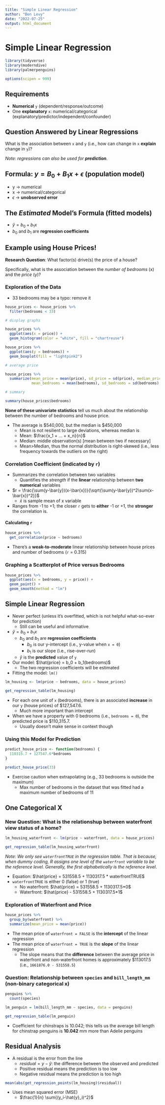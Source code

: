 ```yaml
---
title: "Simple Linear Regression"
author: "Ben Levy"
date: "2022-07-25"
output: html_document
---
```


# Simple Linear Regression

```r
library(tidyverse)
library(moderndive)
library(palmerpenguins)

options(scipen = 999)
```

## Requirements

-   **Numerical** `y` (dependent/response/outcome)
-   One **explanatory** `x`: numerical/categorical (explanatory/predictor/independent/confounder)

## Question Answered by Linear Regressions

What is the association between `x` and `y` (i.e., how can change in `x` **explain** change in `y`)?

*Note: regressions can also be used for **prediction**.*

## Formula: $y = B_0 + B_1x + \epsilon$ (population model)

-   y -\> numerical
-   x -\> numerical/categorical
-   $\epsilon$ -\> **unobserved error**

## The *Estimated* Model's Formula (fitted models)

-   $\hat{y} = b_0 + b_1x$
-   $b_0$ and $b_1$ are **regression coefficients**

## Example using House Prices!

**Research Question**: What factor(s) drive(s) the price of a house?

Specifically, what is the association between the *number of bedrooms* (x) and the *price* (y)?

### Exploration of the Data

-   33 bedrooms may be a typo: remove it

```r
house_prices <- house_prices %>%
  filter(bedrooms < 33)
```

```r
# display graphs

house_prices %>%
  ggplot(aes(x = price)) +
  geom_histogram(color = "white", fill = "chartreuse")

house_prices %>%
  ggplot(aes(y = bedrooms)) +
  geom_boxplot(fill = "lightpink2")

# average price

house_prices %>%
  summarize(mean_price = mean(price), sd_price = sd(price), median_price = median(price),
            mean_bedrooms = mean(bedrooms), sd_bedrooms = sd(bedrooms), median_bedrooms = median(bedrooms))

# summary

summary(house_prices$bedrooms)
```

**None of these univariate statistics** tell us much about the relationship between the number of bedrooms and house price.

-   The average is \$540,000, but the median is \$450,000
    -   Mean is not resilient to large deviations, whereas median is
    -   Mean: $\frac{x_1 + ... + x_n}{n}$
    -   Median: middle observation(s) [mean between two if necessary]
    -   Mean\>Median, thus the normal distribution is right-skewed (i.e., less frequency towards the outliers on the right)

### Correlation Coefficient (indicated by `r`)

-   Summarizes the correlation between two variables
    -   Quantifies the *strength* if the **linear** relationship between **two** **numerical** variables
-   $r = \frac{\sum(y-\bar{y})(x-\bar{x})}{\sqrt{\sum(y-\bar{y})^2\sum(x-\bar{x})^2}}$
    -   $\bar{x}$ is sample mean of x variable
-   Ranges from -1 to +1; the closer `r` gets to **either** -1 or +1, the **stronger** the correlation is.

#### Calculating `r`

```r
house_prices %>%
  get_correlation(price ~ bedrooms)
```

-   There's a **weak-to-moderate** linear relationship between house prices and number of bedrooms (`r` = 0.315)

### Graphing a Scatterplot of Price versus Bedrooms

```r
house_prices %>%
  ggplot(aes(x = bedrooms, y = price)) +
  geom_point() +
  geom_smooth(method = "lm") 
```

## Simple Linear Regression

-   Never perfect (unless it's overfitted, which is not helpful what-so-ever for prediction)
    -   Still can be useful and informative
-   $\hat{y} = b_0 + b_1x$
    -   $b_0$ and $b_1$ are **regression coefficients**
        -   $b_0$ is our y-intercept (i.e., y-value when `x = 0`)
        -   $b_1$ is our slope (i.e., rise-over-run)
    -   $\hat{y}$ is the **predicted** value of `y`
-   Our model: $\hat{price} = b_0 + b_1(bedrooms)$
    -   The two regression coefficients will be estimated
-   Fitting the model: `lm()`

```r
lm_housing <- lm(price ~ bedrooms, data = house_prices)

get_regression_table(lm_housing)
```

- For each one unit of `x` (bedrooms), there is an associated **increase** in our `y` (house prices) of \$127,547.6.
  - Much more important than intercept
- When we have a property with 0 bedrooms (i.e., `bedrooms = 0`), the predicted price is $110,315.7.
  - Usually doesn't make sense in context though
  
### Using this Model for Prediction

```r
predict_house_price <- function(bedrooms) {
  110315.7 + 127547.6*bedrooms
}

predict_house_price(33)
```

- Exercise caution when extrapolating (e.g., 33 bedrooms is outside the maximum)
  - Max number of bedrooms in the dataset that was fitted had a maximum number of bedrooms of 11
  
## One Categorical X

### **New Question**: What is the relationshup between **waterfront view status** of a home?

```r
lm_housing_waterfront <- lm(price ~ waterfront, data = house_prices)

get_regression_table(lm_housing_waterfront)
```

*Note: We only see `waterfrontTRUE` in the regression table. That is because, when dummy coding, R assigns one level of the `waterfront` variable to be the reference level. Generally, the first alphabetically is the reference level*. 

- Equation: $\hat{price} = 531558.5 + 1130317.5 * waterfrontTRUE$
- `waterfrontTRUE` is either 0 (false) or 1 (true)
  - No waterfront: $\hat{price} = 531558.5 + 1130317.5*0$
  - Waterfront: $\hat{price} - 531558.5 + 1130317.5*1$
  
### Exploration of Waterfront and Price

```r
house_prices %>%
  group_by(waterfront) %>%
  summarize(mean_price = mean(price))
```

- The mean price of `waterfront = FALSE` is the **intercept** of the linear regression
- The mean price of `waterfront = TRUE` is the **slope** of the linear regression
  - The slope means that the **difference** between the average price in waterfront and non-waterfront homes is approximately $113017.5 (i.e., `1661876.0 - 531558.5`)
  
### **Question: Relationship between `species` and `bill_length_mm`** (non-binary categorical x)
```r
penguins %>%
  count(species)
```

```r
lm_penguin = lm(bill_length_mm ~ species, data = penguins)

get_regression_table(lm_penguin)
```

- Coefficient for chinstraps is 10.042; this tells us the average bill length for chinstrap penguins is **10.042** mm more than Adelie penguins

## Residual Analysis

- A residual is the error from the line
  - $residual = y - \hat{y}$: the difference between the observed and predicted
  - Positive residual means the prediction is too low
  - Negative residual means the prediction is too high
  
```r
mean(abs(get_regression_points(lm_housing)$residual))
```

- Uses mean squared error (MSE)
  - $\frac{1}{n} \sum{(y_i-\hat{y}_i)^2}$